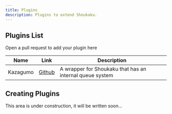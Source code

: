```yaml
---
title: Plugins
description: Plugins to extend Shoukaku.
---
```



## Plugins List
Open a pull request to add your plugin here

| Name         | Link                                              | Description                                              |
| ------------ | ------------------------------------------------- | -------------------------------------------------------- |
| Kazagumo     | [Github](https://github.com/Takiyo0/Kazagumo)     | A wrapper for Shoukaku that has an internal queue system |

## Creating Plugins
<Aside type="note" title="Under Construction">
This area is under construction, it will be written soon...
</Aside>
